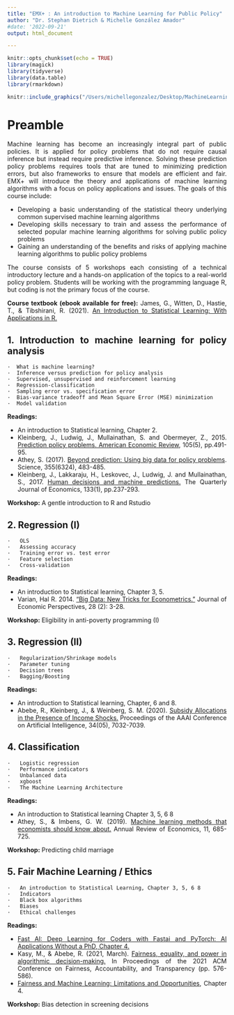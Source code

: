 ```yaml
---
title: "EMX+ : An introduction to Machine Learning for Public Policy"
author: "Dr. Stephan Dietrich & Michelle González Amador"
#date: '2022-09-21'
output: html_document

---
```

<style>
    body {
    text-align: justify}
</style>

```r
knitr::opts_chunk$set(echo = TRUE)
library(magick)
library(tidyverse)
library(data.table)
library(rmarkdown)
```

```r
knitr::include_graphics("/Users/michellegonzalez/Desktop/MachineLearning4PP/Machine-Learning-for-Public-Policy/ML4PP.png")
```
# Preamble

Machine learning has become an increasingly integral part of public policies. It is applied for policy problems that do not require causal inference but instead require predictive inference. Solving these prediction policy problems requires tools that are tuned to minimizing prediction errors, but also frameworks to ensure that models are efficient and fair. EMX+ will introduce the theory and applications of machine learning algorithms with a focus on policy applications and issues. The goals of this course include:

+ Developing a basic understanding of the statistical theory underlying common supervised machine learning algorithms
+ Developing skills necessary to train and assess the performance of selected popular machine learning algorithms for solving public policy problems
+ Gaining an understanding of the benefits and risks of applying machine learning algorithms to public policy problems

The course consists of 5 workshops each consisting of a technical introductory lecture and a hands-on application of the topics to a real-world policy problem. Students will be working with the programming language R, but coding is not the primary focus of the course.

**Course textbook (ebook available for free):**
James, G., Witten, D., Hastie, T., & Tibshirani, R. (2021). [An Introduction to Statistical Learning: With Applications in R.](https://hastie.su.domains/ISLR2/ISLRv2_website.pdf)

## 1. Introduction to machine learning for policy analysis

    ·  What is machine learning?
    ·  Inference versus prediction for policy analysis
    ·  Supervised, unsupervised and reinforcement learning
    ·  Regression-classification
    ·  Sampling error vs. specification error
    ·  Bias-variance tradeoff and Mean Square Error (MSE) minimization
    ·  Model validation

**Readings:** 

- An introduction to Statistical learning, Chapter 2.
- Kleinberg, J., Ludwig, J., Mullainathan, S. and Obermeyer, Z., 2015. [Prediction policy problems. American Economic Review](https://www.aeaweb.org/articles?id=10.1257/aer.p20151023), 105(5), pp.491-95.
- Athey, S. (2017). [Beyond prediction: Using big data for policy problems](https://www.science.org/doi/10.1126/science.aal4321). Science, 355(6324), 483-485.
- Kleinberg, J., Lakkaraju, H., Leskovec, J., Ludwig, J. and Mullainathan, S., 2017. [Human decisions and machine predictions.](https://academic.oup.com/qje/article-abstract/133/1/237/4095198?redirectedFrom=fulltext) The Quarterly Journal of Economics, 133(1), pp.237-293.

**Workshop:**
A gentle introduction to R and Rstudio

## 2. Regression (I)

    ·  	OLS
    ·  	Assessing accuracy
    ·  	Training error vs. test error
    ·  	Feature selection
    ·  	Cross-validation

**Readings:** 

- An introduction to Statistical learning, Chapter 3, 5.
- Varian, Hal R. 2014. ["Big Data: New Tricks for Econometrics."](https://www.aeaweb.org/articles?id=10.1257/jep.28.2.3) Journal of Economic Perspectives, 28 (2): 3-28.

**Workshop:**
Eligibility in anti-poverty programming (I)

## 3. Regression (II)

    ·  	Regularization/Shrinkage models
    ·  	Parameter tuning
    ·  	Decision trees
    ·  	Bagging/Boosting


**Readings:** 

- An introduction to Statistical learning, Chapter, 6 and 8.
- Abebe, R., Kleinberg, J., & Weinberg, S. M. (2020). [Subsidy Allocations in the Presence of Income Shocks.](https://ojs.aaai.org/index.php/AAAI/article/view/6188) Proceedings of the AAAI Conference on Artificial Intelligence, 34(05), 7032-7039.

## 4. Classification

    ·  	Logistic regression
    ·  	Performance indicators
    ·  	Unbalanced data
    ·  	xgboost
    ·  	The Machine Learning Architecture



**Readings:** 

- An introduction to Statistical learning Chapter 3, 5, 6 8
- Athey, S., & Imbens, G. W. (2019). [Machine learning methods that economists should know about.](https://www.annualreviews.org/doi/abs/10.1146/annurev-economics-080217-053433) Annual Review of Economics, 11, 685-725.

**Workshop:**
Predicting child marriage

## 5. Fair Machine Learning / Ethics

    ·  	An introduction to Statistical Learning, Chapter 3, 5, 6 8
    ·  	Indicators
    ·  	Black box algorithms
    ·  	Biases
    ·  	Ethical challenges



**Readings:** 

- [Fast AI: Deep Learning for Coders with Fastai and PyTorch: AI Applications Without a PhD,  Chapter 4.](https://colab.research.google.com/github/fastai/fastbook/blob/master/03_ethics.ipynb)
- Kasy, M., & Abebe, R. (2021, March). [Fairness, equality, and power in algorithmic decision-making.](https://maxkasy.github.io/home/files/papers/fairness_equality_power.pdf) In Proceedings of the 2021 ACM Conference on Fairness, Accountability, and Transparency (pp. 576-586).
- [Fairness and Machine Learning: Limitations and Opportunities](https://fairmlbook.org/), Chapter 4.


**Workshop:**
Bias detection in screening decisions



